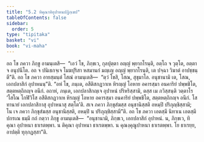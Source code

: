 ```yaml
---
title: "5.2 ทิคุณาทิอุปาหนปฏิกฺเขป"
tableOfContents: false
sidebar:
  order: 5
type: "tipitaka"
basket: "vi"
book: "vi-maha"
---
```



<DynamicBreadcrumb />

<Division number="245" book="vi-maha">

<Paragraph number="1147" book="vi-maha">
อถ โข ภควา ภิกฺขู อามนฺเตสิ—  “เอวํ โข, ภิกฺขเว, กุลปุตฺตา อญฺญํ พฺยากโรนฺติ, อตฺโถ จ วุตฺโต, อตฺตา จ อนุปนีโต. อถ จ ปนิเธกจฺเจ โมฆปุริสา หสมานกํ มญฺเญ อญฺญํ พฺยากโรนฺติ, เต ปจฺฉา วิฆาตํ อาปชฺชนฺตี”ติ. อถ โข ภควา อายสฺมนฺตํ โสณํ อามนฺเตสิ—  “ตฺวํ โขสิ, โสณ, สุขุมาโล. อนุชานามิ เต, โสณ, เอกปลาสิกํ อุปาหนนฺ”ติ. “อหํ โข, ภนฺเต, อสีติสกฏวาเห หิรญฺญํ โอหาย อคารสฺมา อนคาริยํ ปพฺพชิโต, สตฺตหตฺถิกญฺจ อนีกํ. อถาหํ, ภนฺเต, เอกปลาสิกญฺเจ อุปาหนํ ปริหริสฺสามิ, ตสฺส เม ภวิสฺสนฺติ วตฺตาโร ‘โสโณ โกฬิวิโส อสีติสกฏวาเห หิรญฺญํ โอหาย อคารสฺมา อนคาริยํ ปพฺพชิโต, สตฺตหตฺถิกญฺจ อนีกํ. โส ทานายํ เอกปลาสิกาสุ อุปาหนาสุ สตฺโต’ติ. สเจ ภควา ภิกฺขุสํฆสฺส อนุชานิสฺสติ อหมฺปิ ปริภุญฺชิสฺสามิ; โน เจ ภควา ภิกฺขุสํฆสฺส อนุชานิสฺสติ, อหมฺปิ น ปริภุญฺชิสฺสามี”ติ. อถ โข ภควา เอตสฺมึ นิทาเน เอตสฺมึ ปกรเณ ธมฺมึ กถํ กตฺวา ภิกฺขู อามนฺเตสิ—  “อนุชานามิ, ภิกฺขเว, เอกปลาสิกํ อุปาหนํ. น, ภิกฺขเว, ทิคุณา อุปาหนา ธาเรตพฺพา. น ติคุณา อุปาหนา ธาเรตพฺพา. น คุณงฺคุณูปาหนา ธาเรตพฺพา. โย ธาเรยฺย, อาปตฺติ ทุกฺกฏสฺสา”ติ.
</Paragraph>
</Division>